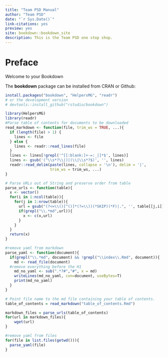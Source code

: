 --- 
title: "Team PSD Manual"
author: "Team PSD"
date: "`r Sys.Date()`"
link-citations: yes
preview: yes
site: bookdown::bookdown_site
description: This is the Team PSD one stop shop.
---

# Preface

Welcome to your Bookdown

The **bookdown** package can be installed from CRAN or Github:

```{r eval=FALSE}
install.packages("bookdown", "HelpersMG", "readr")
# or the development version
# devtools::install_github("rstudio/bookdown")
```


```{r include=FALSE}
library(HelpersMG)
library(readr)
#Parse table of contents for documents to be downloaded
read_markdown <- function(file, trim_ws = TRUE, ...){
  if (length(file) > 1) {
    lines <- file
  } else {
    lines <- readr::read_lines(file)
  }
  lines <- lines[!grepl('^[[:blank:]+-=:_|]*$', lines)]
  lines <- gsub('(^\\s*?\\|)|(\\|\\s*?$)', '', lines)
  readr::read_delim(paste(lines, collapse = '\n'), delim = '|', 
                    trim_ws = trim_ws, ...)
}

# Parse URLs out of String and preserve order from table
parse_urls <- function(table){
  x <- vector()
  for(i in 1:ncol(table)){
    for(j in 1:nrow(table)){
      url = gsub("(?<=\\()[^()]*(?=\\))(*SKIP)(*F)|.", '', table[[j,i]], perl=T)
      if(grepl("\\.*md",url)){
        x <- c(x,url)
      }
    }
  }
  return(x)
}

#remove yaml from markdown
parse_yaml <- function(document){
  if(grepl("\\.*md", document) && !grepl("\\index\\.Rmd", document)){
    md <- read_file(document)
  #remove everything before the H1
    md_no_yaml <- sub(".*?#","#", x = md)
    writeLines(md_no_yaml, con=document, useBytes=T)
    print(md_no_yaml)
  }
}

# Point file name to the md file containing your table of contents.
table_of_contents = read_markdown("table_of_contents.Rmd")

markdown_files = parse_urls(table_of_contents)
for(url in markdown_files){
    wget(url)
}

#remove yaml from files
for(file in list.files(getwd())){
  parse_yaml(file)
}

```
